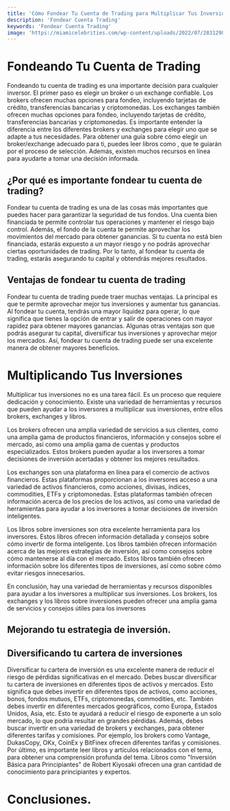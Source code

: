 ```yaml
---
title: 'Cómo Fondear Tu Cuenta de Trading para Multiplicar Tus Inversiones'
description: 'Fondear Cuenta Trading'
keywords: 'Fondear Cuenta Trading'
image: 'https://miamicelebrities.com/wp-content/uploads/2022/07/283129833_160788296424008_2926647988794533162_n_11zon-605x731.jpg'
---
```


# Fondeando Tu Cuenta de Trading 

Fondeando tu cuenta de trading es una importante decisión para cualquier inversor. El primer paso es elegir un broker o un exchange confiable. Los brokers ofrecen muchas opciones para fondeo, incluyendo tarjetas de crédito, transferencias bancarias y criptomonedas. Los exchanges también ofrecen muchas opciones para fondeo, incluyendo tarjetas de crédito, transferencias bancarias y criptomonedas. Es importante entender la diferencia entre los diferentes brokers y exchanges para elegir uno que se adapte a tus necesidades. Para obtener una guía sobre cómo elegir un broker/exchange adecuado para ti, puedes leer libros como <AmazonBook srcX="https://amzn.to/3xa2aD3" image="https://m.media-amazon.com/images/I/71nsbQsPkbL._AC_UF700,800_QL80_.jpg" title="Manual del Day Trader Pro (Operador Diario Profesional) (Divulgación)"/>, que te guiarán por el proceso de selección. Además, existen muchos recursos en línea para ayudarte a tomar una decisión informada.



## ¿Por qué es importante fondear tu cuenta de trading?

Fondear tu cuenta de trading es una de las cosas más importantes que puedes hacer para garantizar la seguridad de tus fondos. Una cuenta bien financiada te permite controlar tus operaciones y mantener el riesgo bajo control. Además, el fondo de la cuenta te permite aprovechar los movimientos del mercado para obtener ganancias. Si tu cuenta no está bien financiada, estarás expuesto a un mayor riesgo y no podrás aprovechar ciertas oportunidades de trading. Por lo tanto, al fondear tu cuenta de trading, estarás asegurando tu capital y obtendrás mejores resultados.



## Ventajas de fondear tu cuenta de trading

Fondear tu cuenta de trading puede traer muchas ventajas. La principal es que te permite aprovechar mejor tus inversiones y aumentar tus ganancias. Al fondear tu cuenta, tendrás una mayor liquidez para operar, lo que significa que tienes la opción de entrar y salir de operaciones con mayor rapidez para obtener mayores ganancias. Algunas otras ventajas son que podrás asegurar tu capital, diversificar tus inversiones y aprovechar mejor los mercados. Así, fondear tu cuenta de trading puede ser una excelente manera de obtener mayores beneficios.

# Multiplicando Tus Inversiones
Multiplicar tus inversiones no es una tarea fácil. Es un proceso que requiere dedicación y conocimiento. Existe una variedad de herramientas y recursos que pueden ayudar a los inversores a multiplicar sus inversiones, entre ellos brokers, exchanges y libros. 

Los brokers ofrecen una amplia variedad de servicios a sus clientes, como una amplia gama de productos financieros, información y consejos sobre el mercado, así como una amplia gama de cuentas y productos especializados. Estos brokers pueden ayudar a los inversores a tomar decisiones de inversión acertadas y obtener los mejores resultados. 

Los exchanges son una plataforma en línea para el comercio de activos financieros. Estas plataformas proporcionan a los inversores acceso a una variedad de activos financieros, como acciones, divisas, índices, commodities, ETFs y criptomonedas. Estas plataformas también ofrecen información acerca de los precios de los activos, así como una variedad de herramientas para ayudar a los inversores a tomar decisiones de inversión inteligentes. 

Los libros sobre inversiones son otra excelente herramienta para los inversores. Estos libros ofrecen información detallada y consejos sobre cómo invertir de forma inteligente. Los libros también ofrecen información acerca de las mejores estrategias de inversión, así como consejos sobre cómo mantenerse al día con el mercado. Estos libros también ofrecen información sobre los diferentes tipos de inversiones, así como sobre cómo evitar riesgos innecesarios. 

En conclusión, hay una variedad de herramientas y recursos disponibles para ayudar a los inversores a multiplicar sus inversiones. Los brokers, los exchanges y los libros sobre inversiones pueden ofrecer una amplia gama de servicios y consejos útiles para los inversores



## Mejorando tu estrategia de inversión.



## Diversificando tu cartera de inversiones

Diversificar tu cartera de inversión es una excelente manera de reducir el riesgo de pérdidas significativas en el mercado. Debes buscar diversificar tu cartera de inversiones en diferentes tipos de activos y mercados. Esto significa que debes invertir en diferentes tipos de activos, como acciones, bonos, fondos mutuos, ETFs, criptomonedas, commodities, etc. También debes invertir en diferentes mercados geográficos, como Europa, Estados Unidos, Asia, etc. Esto te ayudará a reducir el riesgo de exponerte a un solo mercado, lo que podría resultar en grandes pérdidas. Además, debes buscar invertir en una variedad de brokers y exchanges, para obtener diferentes tarifas y comisiones. Por ejemplo, los brokers como Vantage, DukasCopy, OKx, CoinEx y BitFinex ofrecen diferentes tarifas y comisiones. Por último, es importante leer libros y artículos relacionados con el tema, para obtener una comprensión profunda del tema. Libros como "Inversión Básica para Principiantes" de Robert Kiyosaki ofrecen una gran cantidad de conocimiento para principiantes y expertos.  <ImageAdd source="x-raw-image:///4a39d16427422a0562b9dfa1acae516b551ee6d9cf2036f38e1971b012ac0880"/>

# Conclusiones.

